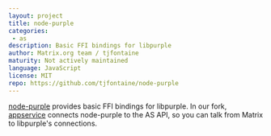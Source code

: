 ```yaml
---
layout: project
title: node-purple
categories: 
 - as
description: Basic FFI bindings for libpurple
author: Matrix.org team / tjfontaine
maturity: Not actively maintained
language: JavaScript
license: MIT
repo: https://github.com/tjfontaine/node-purple
---
```


[node-purple](https://github.com/tjfontaine/node-purple) provides basic FFI bindings for libpurple. In our fork, [appservice](https://github.com/matrix-org/node-purple/tree/master/appservice) connects node-purple to the AS API, so you can talk from Matrix to libpurple's connections.


